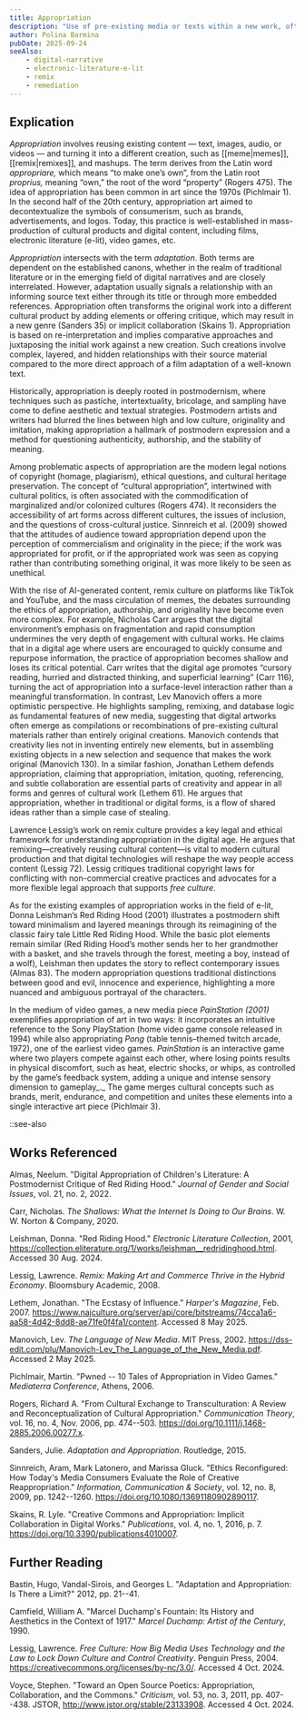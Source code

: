 ```yaml
---
title: Appropriation
description: "Use of pre-existing media or texts within a new work, often to critique, comment upon, or pay homage to the original source material"
author: Polina Barmina
pubDate: 2025-09-24
seeAlso:
    - digital-narrative
    - electronic-literature-e-lit
    - remix
    - remediation
---
```

## Explication

_Appropriation_ involves reusing existing content — text, images, audio, or videos — and turning it into a different creation, such as [[meme|memes]], [[remix|remixes]], and mashups. The term derives from the Latin word _appropriare,_ which means “to make one’s own”, from the Latin root _proprius,_ meaning “own,” the root of the word “property” (Rogers 475). The idea of appropriation has been common in art since the 1970s (Pichlmair 1). In the second half of the 20th century, appropriation art aimed to decontextualize the symbols of consumerism, such as brands, advertisements, and logos. Today, this practice is well-established in mass-production of cultural products and digital content, including films, electronic literature (e-lit), video games, etc.

_Appropriation_ intersects with the term _adaptation_. Both terms are dependent on the established canons, whether in the realm of traditional literature or in the emerging field of digital narratives and are closely interrelated. However, adaptation usually signals a relationship with an informing source text either through its title or through more embedded references. Appropriation often transforms the original work into a different cultural product by adding elements or offering critique, which may result in a new genre (Sanders 35) or implicit collaboration (Skains 1). Appropriation is based on re-interpretation and implies comparative approaches and juxtaposing the initial work against a new creation. Such creations involve complex, layered, and hidden relationships with their source material compared to the more direct approach of a film adaptation of a well-known text.

Historically, appropriation is deeply rooted in postmodernism, where techniques such as pastiche, intertextuality, bricolage, and sampling have come to define aesthetic and textual strategies. Postmodern artists and writers had blurred the lines between high and low culture, originality and imitation, making appropriation a hallmark of postmodern expression and a method for questioning authenticity, authorship, and the stability of meaning.

Among problematic aspects of appropriation are the modern legal notions of copyright (homage, plagiarism), ethical questions, and cultural heritage preservation. The concept of “cultural appropriation”, intertwined with cultural politics, is often associated with the commodification of marginalized and/or colonized cultures (Rogers 474). It reconsiders the accessibility of art forms across different cultures, the issues of inclusion, and the questions of cross-cultural justice. Sinnreich et al. (2009) showed that the attitudes of audience toward appropriation depend upon the perception of commercialism and originality in the piece; if the work was appropriated for profit, or if the appropriated work was seen as copying rather than contributing something original, it was more likely to be seen as unethical.

With the rise of AI-generated content, remix culture on platforms like TikTok and YouTube, and the mass circulation of memes, the debates surrounding the ethics of appropriation, authorship, and originality have become even more complex. For example, Nicholas Carr argues that the digital environment’s emphasis on fragmentation and rapid consumption undermines the very depth of engagement with cultural works. He claims that in a digital age where users are encouraged to quickly consume and repurpose information, the practice of appropriation becomes shallow and loses its critical potential. Carr writes that the digital age promotes “cursory reading, hurried and distracted thinking, and superficial learning” (Carr 116), turning the act of appropriation into a surface-level interaction rather than a meaningful transformation. In contrast, Lev Manovich offers a more optimistic perspective. He highlights sampling, remixing, and database logic as fundamental features of new media, suggesting that digital artworks often emerge as compilations or recombinations of pre-existing cultural materials rather than entirely original creations. Manovich contends that creativity lies not in inventing entirely new elements, but in assembling existing objects in a new selection and sequence that makes the work original (Manovich 130). In a similar fashion, Jonathan Lethem defends appropriation, claiming that appropriation, imitation, quoting, referencing, and subtle collaboration are essential parts of creativity and appear in all forms and genres of cultural work (Lethem 61). He argues that appropriation, whether in traditional or digital forms, is a flow of shared ideas rather than a simple case of stealing.

Lawrence Lessig’s work on remix culture provides a key legal and ethical framework for understanding appropriation in the digital age. He argues that remixing—creatively reusing cultural content—is vital to modern cultural production and that digital technologies will reshape the way people access content (Lessig 72). Lessig critiques traditional copyright laws for conflicting with non-commercial creative practices and advocates for a more flexible legal approach that supports _free culture_.

As for the existing examples of appropriation works in the field of e-lit, Donna Leishman’s Red Riding Hood (2001) illustrates a postmodern shift toward minimalism and layered meanings through its reimagining of the classic fairy tale Little Red Riding Hood. While the basic plot elements remain similar (Red Riding Hood’s mother sends her to her grandmother with a basket, and she travels through the forest, meeting a boy, instead of a wolf), Leishman then updates the story to reflect contemporary issues (Almas 83). The modern appropriation questions traditional distinctions between good and evil, innocence and experience, highlighting a more nuanced and ambiguous portrayal of the characters.

In the medium of video games, a new media piece _PainStation (2001)_ exemplifies appropriation of art in two ways: it incorporates an intuitive reference to the Sony PlayStation (home video game console released in 1994) while also appropriating _Pong_ (table tennis–themed twitch arcade, 1972), one of the earliest video games. _PainStation_ is an interactive game where two players compete against each other, where losing points results in physical discomfort, such as heat, electric shocks, or whips, as controlled by the game’s feedback system, adding a unique and intense sensory dimension to gameplay_._ The game merges cultural concepts such as brands, merit, endurance, and competition and unites these elements into a single interactive art piece (Pichlmair 3).

::see-also

## Works Referenced

Almas, Neelum. "Digital Appropriation of Children's Literature: A Postmodernist Critique of Red Riding Hood." *Journal of Gender and Social Issues*, vol. 21, no. 2, 2022.

Carr, Nicholas. *The Shallows: What the Internet Is Doing to Our Brains*. W. W. Norton & Company, 2020.

Leishman, Donna. "Red Riding Hood." *Electronic Literature Collection*, 2001, https://collection.eliterature.org/1/works/leishman__redridinghood.html. Accessed 30 Aug. 2024.

Lessig, Lawrence. *Remix: Making Art and Commerce Thrive in the Hybrid Economy*. Bloomsbury Academic, 2008.

Lethem, Jonathan. "The Ecstasy of Influence." *Harper's Magazine*, Feb. 2007. https://www.najculture.org/server/api/core/bitstreams/74cca1a6-aa58-4d42-8dd8-ae71fe0f4fa1/content. Accessed 8 May 2025.

Manovich, Lev. *The Language of New Media*. MIT Press, 2002. https://dss-edit.com/plu/Manovich-Lev_The_Language_of_the_New_Media.pdf. Accessed 2 May 2025.

Pichlmair, Martin. "Pwned -- 10 Tales of Appropriation in Video Games." *Mediaterra Conference*, Athens, 2006.

Rogers, Richard A. "From Cultural Exchange to Transculturation: A Review and Reconceptualization of Cultural Appropriation." *Communication Theory*, vol. 16, no. 4, Nov. 2006, pp. 474--503. https://doi.org/10.1111/j.1468-2885.2006.00277.x.

Sanders, Julie. *Adaptation and Appropriation*. Routledge, 2015.

Sinnreich, Aram, Mark Latonero, and Marissa Gluck. "Ethics Reconfigured: How Today's Media Consumers Evaluate the Role of Creative Reappropriation." *Information, Communication & Society*, vol. 12, no. 8, 2009, pp. 1242--1260. https://doi.org/10.1080/13691180902890117.

Skains, R. Lyle. "Creative Commons and Appropriation: Implicit Collaboration in Digital Works." *Publications*, vol. 4, no. 1, 2016, p. 7. https://doi.org/10.3390/publications4010007.

## Further Reading

Bastin, Hugo, Vandal-Sirois, and Georges L. "Adaptation and Appropriation: Is There a Limit?" 2012, pp. 21--41.

Camfield, William A. "Marcel Duchamp's Fountain: Its History and Aesthetics in the Context of 1917." *Marcel Duchamp: Artist of the Century*, 1990.

Lessig, Lawrence. *Free Culture: How Big Media Uses Technology and the Law to Lock Down Culture and Control Creativity*. Penguin Press, 2004. https://creativecommons.org/licenses/by-nc/3.0/. Accessed 4 Oct. 2024.

Voyce, Stephen. "Toward an Open Source Poetics: Appropriation, Collaboration, and the Commons." *Criticism*, vol. 53, no. 3, 2011, pp. 407--438. JSTOR, http://www.jstor.org/stable/23133908. Accessed 4 Oct. 2024.